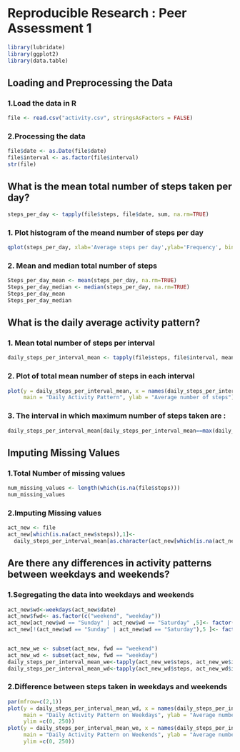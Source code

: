 # Reproducible Research : Peer Assessment 1

```r
library(lubridate)
library(ggplot2)
library(data.table)

```

## Loading and Preprocessing the Data
### 1.Load the data in R

```r
file <- read.csv("activity.csv", stringsAsFactors = FALSE)
```
### 2.Processing the data

```r
file$date <- as.Date(file$date)
file$interval <- as.factor(file$interval)
str(file)
```
## What is the mean total number of steps taken per day?
```r
steps_per_day <- tapply(file$steps, file$date, sum, na.rm=TRUE)
```
### 1. Plot histogram of the meand number of steps per day

```r
qplot(steps_per_day, xlab='Average steps per day',ylab='Frequency', binwidth=500)
```

### 2. Mean and median total number of steps

```r
Steps_per_day_mean <- mean(steps_per_day, na.rm=TRUE)
Steps_per_day_median <- median(steps_per_day, na.rm=TRUE)
Steps_per_day_mean
Steps_per_day_median
```

## What is the daily average activity pattern?
### 1. Mean total number of steps per interval

```r
daily_steps_per_interval_mean <- tapply(file$steps, file$interval, mean,na.rm=TRUE)
```

### 2. Plot of total mean number of steps in each interval 

```r
plot(y = daily_steps_per_interval_mean, x = names(daily_steps_per_interval_mean), type = "l", xlab = "5-Minute-Interval", 
     main = "Daily Activity Pattern", ylab = "Average number of steps")
```

### 3. The interval in which maximum number of steps taken are :

```r
daily_steps_per_interval_mean[daily_steps_per_interval_mean==max(daily_steps_per_interval_mean)]
```

## Imputing Missing Values
### 1.Total Number of missing values

```r
num_missing_values <- length(which(is.na(file$steps)))
num_missing_values
```

### 2.Imputing Missing values

```r
act_new <- file
act_new[which(is.na(act_new$steps)),1]<-
  daily_steps_per_interval_mean[as.character(act_new[which(is.na(act_new$steps)),3])]
```

## Are there any differences in activity patterns between weekdays and weekends?

### 1.Segregating the data into weekdays and weekends
```r
act_new$wd<-weekdays(act_new$date)
act_new$fwd<- as.factor(c("weekend", "weekday"))
act_new[act_new$wd == "Sunday" | act_new$wd == "Saturday" ,5]<- factor("weekend")
act_new[!(act_new$wd == "Sunday" | act_new$wd == "Saturday"),5 ]<- factor("weekday")


act_new_we <- subset(act_new, fwd == "weekend") 
act_new_wd <- subset(act_new, fwd == "weekday") 
daily_steps_per_interval_mean_we<-tapply(act_new_we$steps, act_new_we$interval, mean)
daily_steps_per_interval_mean_wd<-tapply(act_new_wd$steps, act_new_wd$interval, mean)
```

### 2.Difference between steps taken in weekdays and weekends
```r
par(mfrow=c(2,1))
plot(y = daily_steps_per_interval_mean_wd, x = names(daily_steps_per_interval_mean_wd), type = "l", xlab = "5-Minute Interval", 
     main = "Daily Activity Pattern on Weekdays", ylab = "Average number of steps", 
     ylim =c(0, 250))
plot(y = daily_steps_per_interval_mean_we, x = names(daily_steps_per_interval_mean_we), type = "l", xlab = "5-Minute Interval", 
     main = "Daily Activity Pattern on Weekends", ylab = "Average number of steps", 
     ylim =c(0, 250))
```
